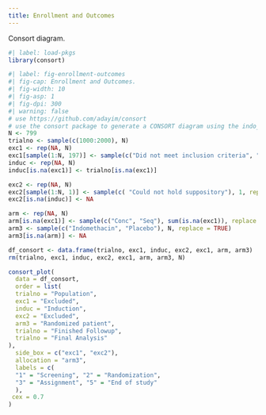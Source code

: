 ```yaml
---
title: Enrollment and Outcomes
---
```


Consort diagram.

```r
#| label: load-pkgs
library(consort)
```

```r
#| label: fig-enrollment-outcomes
#| fig-cap: Enrollment and Outcomes.
#| fig-width: 10
#| fig-asp: 1
#| fig-dpi: 300
#| warning: false
# use https://github.com/adayim/consort 
# use the consort package to generate a CONSORT diagram using the indo_rct dataset, much like the picture below
N <- 799
trialno <- sample(c(1000:2000), N)
exc1 <- rep(NA, N)
exc1[sample(1:N, 197)] <- sample(c("Did not meet inclusion criteria", "Met exclusion criteria", "Did not undergo ERCP"),  15, replace = TRUE, prob = c(0.858, 0.0558, 0.086))
induc <- rep(NA, N)
induc[is.na(exc1)] <- trialno[is.na(exc1)]

exc2 <- rep(NA, N)
exc2[sample(1:N, 1)] <- sample(c( "Could not hold suppository"), 1, replace = TRUE, prob = c(0.0039))
exc2[is.na(induc)] <- NA

arm <- rep(NA, N)
arm[is.na(exc1)] <- sample(c("Conc", "Seq"), sum(is.na(exc1)), replace = TRUE)
arm3 <- sample(c("Indomethacin", "Placebo"), N, replace = TRUE)
arm3[is.na(arm)] <- NA

df_consort <- data.frame(trialno, exc1, induc, exc2, exc1, arm, arm3)
rm(trialno, exc1, induc, exc2, exc1, arm, arm3, N)

consort_plot(
  data = df_consort,
  order = list(
  trialno = "Population",
  exc1 = "Excluded",
  induc = "Induction",
  exc2 = "Excluded",
  arm3 = "Randomized patient",
  trialno = "Finished Followup",
  trialno = "Final Analysis"
),
  side_box = c("exc1", "exc2"),
  allocation = "arm3",
  labels = c(
  "1" = "Screening", "2" = "Randomization",
  "3" = "Assignment", "5" = "End of study"
  ),
 cex = 0.7
)
```
